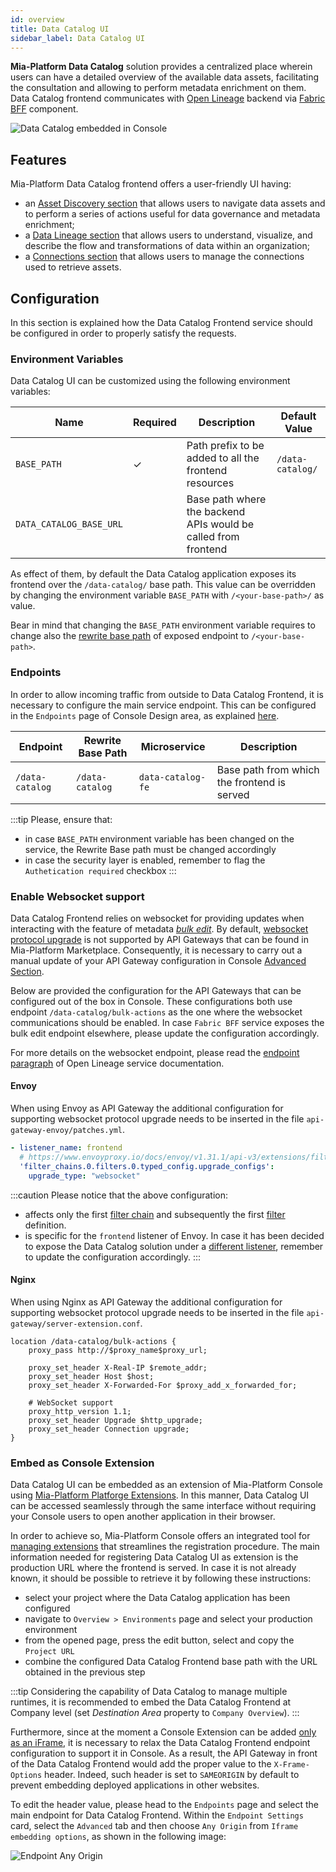 ```yaml
---
id: overview
title: Data Catalog UI
sidebar_label: Data Catalog UI
---
```


**Mia-Platform Data Catalog** solution provides a centralized place wherein users can have a detailed overview of the available data assets, facilitating the consultation and allowing to perform metadata enrichment on them.  
Data Catalog frontend communicates with [Open Lineage](/products/data_catalog/data_catalog_open_lineage.mdx) backend
via [Fabric BFF](/products/data_catalog/data_catalog_fabric_bff.mdx) component.

![Data Catalog embedded in Console](./../img/data_catalog_in_console.png)

## Features

Mia-Platform Data Catalog frontend offers a user-friendly UI having:

* an [Asset Discovery section](/products/data_catalog/frontend/data_catalog_assets.mdx)  that allows users to navigate data assets and to perform a series of actions useful for data governance and metadata enrichment;
* a [Data Lineage section](/products/data_catalog/frontend/data_lineage.mdx) that allows users to understand, visualize, and describe the flow and transformations of data within an organization;
* a [Connections section](/products/data_catalog/frontend/data_catalog_connections.mdx) that allows users to manage the connections used to retrieve assets.

## Configuration

In this section is explained how the Data Catalog Frontend service should be configured in order to properly satisfy the requests.

### Environment Variables

Data Catalog UI can be customized using the following environment variables:

| Name                    | Required | Description                                                    | Default Value    |
|-------------------------|----------|----------------------------------------------------------------|------------------|
| `BASE_PATH`             | &check;  | Path prefix to be added to all the frontend resources          | `/data-catalog/` |
| `DATA_CATALOG_BASE_URL` |          | Base path where the backend APIs would be called from frontend |                  |

As effect of them, by default the Data Catalog application exposes its frontend over the `/data-catalog/` base path.
This value can be overridden by changing the environment variable `BASE_PATH` with `/<your-base-path>/` as value.

Bear in mind that changing the `BASE_PATH` environment variable requires to change also the [rewrite base path](/products/console/api-console/api-design/endpoints.md#about-rewrite-base-path)
of exposed endpoint to `/<your-base-path>`.

### Endpoints

In order to allow incoming traffic from outside to Data Catalog Frontend, it is necessary to configure the main service endpoint.
This can be configured in the `Endpoints` page of Console Design area, as explained [here](/products/console/api-console/api-design/endpoints.md).

| Endpoint        | Rewrite Base Path | Microservice      | Description                                 |
|-----------------|-------------------|-------------------|---------------------------------------------|
| `/data-catalog` | `/data-catalog`   | `data-catalog-fe` | Base path from which the frontend is served |

:::tip
Please, ensure that:
- in case `BASE_PATH` environment variable has been changed on the service, the Rewrite Base path must be changed accordingly
- in case the security layer is enabled, remember to flag the `Authetication required` checkbox
:::


### Enable Websocket support

Data Catalog Frontend relies on websocket for providing updates when interacting with the feature of  metadata [_bulk edit_](#bulk-actions).
By default, [websocket protocol upgrade](https://developer.mozilla.org/en-US/docs/Web/HTTP/Protocol_upgrade_mechanism#upgrading_to_a_websocket_connection)
is not supported by API Gateways that can be found in Mia-Platform Marketplace.
Consequently, it is necessary to carry out a manual update of your API Gateway configuration in Console [Advanced Section](/products/console/api-console/advanced-section/index.md).

Below are provided the configuration for the API Gateways that can be configured out of the box in Console. These configurations both use endpoint `/data-catalog/bulk-actions` as the one
where the websocket communications should be enabled. In case `Fabric BFF` service exposes the bulk edit endpoint elsewhere, please update the configuration accordingly.

For more details on the websocket endpoint, please read the [endpoint paragraph](/products/data_catalog/data_catalog_open_lineage.mdx#endpoints) of Open Lineage service documentation.

#### Envoy

When using Envoy as API Gateway the additional configuration for supporting websocket protocol upgrade needs to be inserted in the file `api-gateway-envoy/patches.yml`.

```yaml title=api-gateway-envoy/patches.yml
- listener_name: frontend
  # https://www.envoyproxy.io/docs/envoy/v1.31.1/api-v3/extensions/filters/network/http_connection_manager/v3/http_connection_manager.proto#envoy-v3-api-msg-extensions-filters-network-http-connection-manager-v3-httpconnectionmanager-upgradeconfig
  'filter_chains.0.filters.0.typed_config.upgrade_configs':
    upgrade_type: "websocket"
```

:::caution
Please notice that the above configuration:
- affects only the first [filter chain](https://www.envoyproxy.io/docs/envoy/v1.31.1/api-v3/config/listener/v3/listener_components.proto#config-listener-v3-filterchain) and subsequently the first [filter](https://www.envoyproxy.io/docs/envoy/v1.31.1/api-v3/config/listener/v3/listener_components.proto#envoy-v3-api-msg-config-listener-v3-filter) definition.
-  is specific for the `frontend` listener of Envoy. In case it has been decided to expose the Data Catalog solution
under a [different listener](/products/console/api-console/api-design/listeners.md), remember to update the configuration accordingly.
:::

#### Nginx

When using Nginx as API Gateway the additional configuration for supporting websocket protocol upgrade needs to be inserted in the file `api-gateway/server-extension.conf`.

```nginx title=api-gateway/server-extension.conf
location /data-catalog/bulk-actions {
    proxy_pass http://$proxy_name$proxy_url;

    proxy_set_header X-Real-IP $remote_addr;
    proxy_set_header Host $host;
    proxy_set_header X-Forwarded-For $proxy_add_x_forwarded_for;

    # WebSocket support
    proxy_http_version 1.1;
    proxy_set_header Upgrade $http_upgrade;
    proxy_set_header Connection upgrade;
}
```

### Embed as Console Extension

Data Catalog UI can be embedded as an extension of Mia-Platform Console using [Mia-Platform Platforge Extensions](/products/console/console-extensibility/overview.md).
In this manner, Data Catalog UI can be accessed seamlessly through the same interface without requiring your Console users to open another application in their browser.

In order to achieve so, Mia-Platform Console offers an integrated tool for [managing extensions](/products/console/company-configuration/extensions.md)
that streamlines the registration procedure. The main information needed for registering Data Catalog UI as extension is the production URL
where the frontend is served. In case it is not already known, it should be possible to retrieve it by following these instructions:

- select your project where the Data Catalog application has been configured
- navigate to `Overview > Environments` page and select your production environment
- from the opened page, press the edit button, select and copy the `Project URL`
- combine the configured Data Catalog Frontend base path with the URL obtained in the previous step

:::tip
Considering the capability of Data Catalog to manage multiple runtimes, it is recommended to embed the Data Catalog Frontend at Company level (set _Destination Area_ property to `Company Overview`).
:::

Furthermore, since at the moment a Console Extension can be added <u>only as an iFrame</u>, it is necessary to relax the Data Catalog Frontend endpoint configuration to support it in Console. As a result,
the API Gateway in front of the Data Catalog Frontend would add the proper value to the `X-Frame-Options` header. Indeed, such header is set to `SAMEORIGIN` by default to prevent embedding deployed applications in other websites.

To edit the header value, please head to the `Endpoints` page and select the main endpoint for Data Catalog Frontend. Within the `Endpoint Settings` card, select the `Advanced` tab and then choose `Any Origin` from `Iframe embedding options`, as shown in the following image:

![Endpoint Any Origin](./../img/endpoint_any_origin.png)

